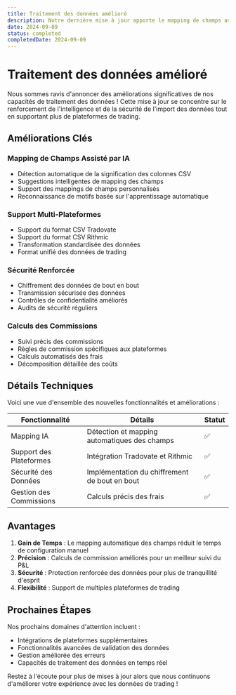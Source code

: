 ```yaml
---
title: Traitement des données amélioré
description: Notre dernière mise à jour apporte le mapping de champs assisté par IA et le support de plusieurs formats CSV, incluant Tradovate et Rithmic. Nous avons également implémenté le chiffrement des données pour une sécurité accrue et amélioré nos calculs de commission pour des rapports plus précis.
date: 2024-09-09
status: completed
completedDate: 2024-09-09
---
```


# Traitement des données amélioré

Nous sommes ravis d'annoncer des améliorations significatives de nos capacités de traitement des données ! Cette mise à jour se concentre sur le renforcement de l'intelligence et de la sécurité de l'import des données tout en supportant plus de plateformes de trading.

## Améliorations Clés

### Mapping de Champs Assisté par IA
- Détection automatique de la signification des colonnes CSV
- Suggestions intelligentes de mapping des champs
- Support des mappings de champs personnalisés
- Reconnaissance de motifs basée sur l'apprentissage automatique

### Support Multi-Plateformes
- Support du format CSV Tradovate
- Support du format CSV Rithmic
- Transformation standardisée des données
- Format unifié des données de trading

### Sécurité Renforcée
- Chiffrement des données de bout en bout
- Transmission sécurisée des données
- Contrôles de confidentialité améliorés
- Audits de sécurité réguliers

### Calculs des Commissions
- Suivi précis des commissions
- Règles de commission spécifiques aux plateformes
- Calculs automatisés des frais
- Décomposition détaillée des coûts

## Détails Techniques

Voici une vue d'ensemble des nouvelles fonctionnalités et améliorations :

| Fonctionnalité | Détails | Statut |
|----------------|----------|---------|
| Mapping IA | Détection et mapping automatiques des champs | ✅ |
| Support des Plateformes | Intégration Tradovate et Rithmic | ✅ |
| Sécurité des Données | Implémentation du chiffrement de bout en bout | ✅ |
| Gestion des Commissions | Calculs précis des frais | ✅ |

## Avantages

1. **Gain de Temps** : Le mapping automatique des champs réduit le temps de configuration manuel
2. **Précision** : Calculs de commission améliorés pour un meilleur suivi du P&L
3. **Sécurité** : Protection renforcée des données pour plus de tranquillité d'esprit
4. **Flexibilité** : Support de multiples plateformes de trading

## Prochaines Étapes

Nos prochains domaines d'attention incluent :
- Intégrations de plateformes supplémentaires
- Fonctionnalités avancées de validation des données
- Gestion améliorée des erreurs
- Capacités de traitement des données en temps réel

Restez à l'écoute pour plus de mises à jour alors que nous continuons d'améliorer votre expérience avec les données de trading ! 